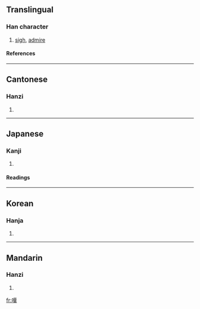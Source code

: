 {{see|叹|歎}}

==Translingual==
===Han character===
{{Han char|rn=30|rad=口|as=11|sn=14|four=6403<sub>4</sub>|canj=口廿中人 (RTLO)}}
# [[sigh]], [[admire]]
====References====
{{Han ref|kx=0205.010|dkj=04138|dj=0427.210|hdz=10673.080|uh=5606|ud=22022|bh=B9C4|bd=47556}}
----
==Cantonese==
===Hanzi===
{{yue-hanzi|jyut=|y=taan3}}
# {{defn|Cantonese}}
----
==Japanese==
===Kanji===
{{ja-kanji|grade=c|rs=口11}}
# {{defn|Japanese}} 
====Readings====
{{ja-readings|on=[[たん]] (tan)|kun=[[なげく]] (nageku), [[なげき]] (nageki)}}
----
==Korean==
===Hanja===
{{ko-hanja|hangeul=탄|rv=tan|mr=t'an}}
# {{defn|Korean}}
----
==Mandarin==
===Hanzi===
{{cmn-hanzi|sim=叹|pin=[[tàn]] (tan4)|wg=t'an<sup>4</sup>}}
# {{defn|Mandarin}}

[[fr:嘆]]